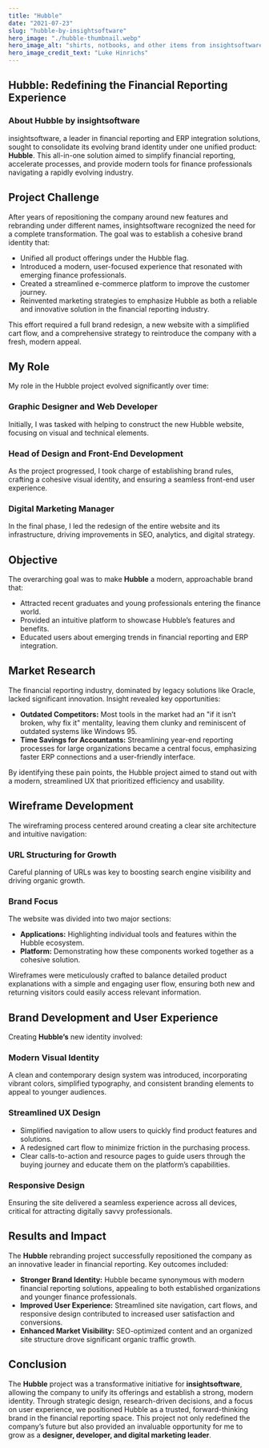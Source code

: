```yaml
---
title: "Hubble"
date: "2021-07-23"
slug: "hubble-by-insightsoftware"
hero_image: "./hubble-thumbnail.webp"
hero_image_alt: "shirts, notbooks, and other items from insightsoftware.com"
hero_image_credit_text: "Luke Hinrichs"
---
```


## Hubble: Redefining the Financial Reporting Experience

### About Hubble by insightsoftware

insightsoftware, a leader in financial reporting and ERP integration solutions, sought to consolidate its evolving brand identity under one unified product: **Hubble**. This all-in-one solution aimed to simplify financial reporting, accelerate processes, and provide modern tools for finance professionals navigating a rapidly evolving industry.

## Project Challenge

After years of repositioning the company around new features and rebranding under different names, insightsoftware recognized the need for a complete transformation. The goal was to establish a cohesive brand identity that:

- Unified all product offerings under the Hubble flag.
- Introduced a modern, user-focused experience that resonated with emerging finance professionals.
- Created a streamlined e-commerce platform to improve the customer journey.
- Reinvented marketing strategies to emphasize Hubble as both a reliable and innovative solution in the financial reporting industry.

This effort required a full brand redesign, a new website with a simplified cart flow, and a comprehensive strategy to reintroduce the company with a fresh, modern appeal.

## My Role

My role in the Hubble project evolved significantly over time:

### **Graphic Designer and Web Developer**
Initially, I was tasked with helping to construct the new Hubble website, focusing on visual and technical elements.

### **Head of Design and Front-End Development**
As the project progressed, I took charge of establishing brand rules, crafting a cohesive visual identity, and ensuring a seamless front-end user experience.

### **Digital Marketing Manager**
In the final phase, I led the redesign of the entire website and its infrastructure, driving improvements in SEO, analytics, and digital strategy.

## Objective

The overarching goal was to make **Hubble** a modern, approachable brand that:

- Attracted recent graduates and young professionals entering the finance world.
- Provided an intuitive platform to showcase Hubble’s features and benefits.
- Educated users about emerging trends in financial reporting and ERP integration.

## Market Research

The financial reporting industry, dominated by legacy solutions like Oracle, lacked significant innovation. Insight revealed key opportunities:

- **Outdated Competitors:** Most tools in the market had an "if it isn’t broken, why fix it" mentality, leaving them clunky and reminiscent of outdated systems like Windows 95.
- **Time Savings for Accountants:** Streamlining year-end reporting processes for large organizations became a central focus, emphasizing faster ERP connections and a user-friendly interface.

By identifying these pain points, the Hubble project aimed to stand out with a modern, streamlined UX that prioritized efficiency and usability.

## Wireframe Development

The wireframing process centered around creating a clear site architecture and intuitive navigation:

### **URL Structuring for Growth**
Careful planning of URLs was key to boosting search engine visibility and driving organic growth.

### **Brand Focus**
The website was divided into two major sections:

- **Applications:** Highlighting individual tools and features within the Hubble ecosystem.
- **Platform:** Demonstrating how these components worked together as a cohesive solution.

Wireframes were meticulously crafted to balance detailed product explanations with a simple and engaging user flow, ensuring both new and returning visitors could easily access relevant information.

## Brand Development and User Experience

Creating **Hubble’s** new identity involved:

### **Modern Visual Identity**
A clean and contemporary design system was introduced, incorporating vibrant colors, simplified typography, and consistent branding elements to appeal to younger audiences.

### **Streamlined UX Design**

- Simplified navigation to allow users to quickly find product features and solutions.
- A redesigned cart flow to minimize friction in the purchasing process.
- Clear calls-to-action and resource pages to guide users through the buying journey and educate them on the platform’s capabilities.

### **Responsive Design**
Ensuring the site delivered a seamless experience across all devices, critical for attracting digitally savvy professionals.

## Results and Impact

The **Hubble** rebranding project successfully repositioned the company as an innovative leader in financial reporting. Key outcomes included:

- **Stronger Brand Identity:** Hubble became synonymous with modern financial reporting solutions, appealing to both established organizations and younger finance professionals.
- **Improved User Experience:** Streamlined site navigation, cart flows, and responsive design contributed to increased user satisfaction and conversions.
- **Enhanced Market Visibility:** SEO-optimized content and an organized site structure drove significant organic traffic growth.

## Conclusion

The **Hubble** project was a transformative initiative for **insightsoftware**, allowing the company to unify its offerings and establish a strong, modern identity. Through strategic design, research-driven decisions, and a focus on user experience, we positioned Hubble as a trusted, forward-thinking brand in the financial reporting space. This project not only redefined the company’s future but also provided an invaluable opportunity for me to grow as a **designer, developer, and digital marketing leader**.
